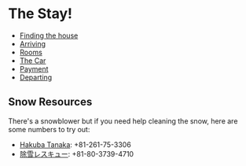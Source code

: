 # The Stay!

- [Finding the house](/guide/the-stay/finding-the-house)
- [Arriving](/guide/the-stay/arriving)
- [Rooms](/guide/the-stay/rooms)
- [The Car](/guide/the-stay/the-car)
- [Payment](/guide/the-stay/payment)
- [Departing](/guide/the-stay/departing)

## Snow Resources

There's a snowblower but if you need help cleaning the snow, here are some
numbers to try out:
* [Hakuba Tanaka](https://hakubatanaka.co.jp/): +81-261-75-3306 
* [除雪レスキュー](https://nagano-josetu.com/): +81-80-3739-4710
